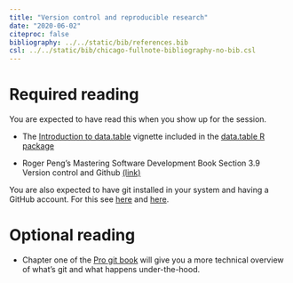 ```yaml
---
title: "Version control and reproducible research"
date: "2020-06-02"
citeproc: false
bibliography: ../../static/bib/references.bib
csl: ../../static/bib/chicago-fullnote-bibliography-no-bib.csl
---
```


# Required reading

You are expected to have read this when you show up for the session.

- The [Introduction to data.table](https://cran.r-project.org/web/packages/data.table/vignettes/datatable-intro.html)
  vignette included in the [data.table R package](https://cran.r-project.com/package=data.table)

- Roger Peng's Mastering Software Development Book Section 3.9 Version control
  and Github
  [(link)](https://bookdown.org/rdpeng/RProgDA/version-control-and-github.html)

You are also expected to have git installed in your system and having a
GitHub account. For this see
[here](https://git-scm.com/book/en/v2/Customizing-Git-Git-Configuration)
and [here](http://github.com/).

# Optional reading

- Chapter one of the [Pro git book](https://git-scm.com/book/en/v2) will give you
  a more technical overview of what's git and what happens under-the-hood.



